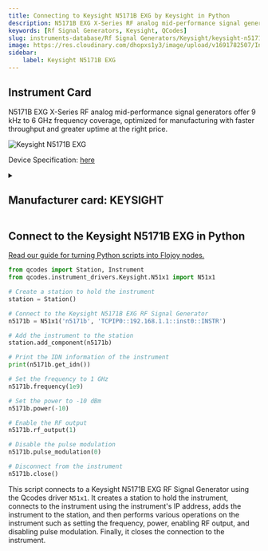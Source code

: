 ```yaml
---
title: Connecting to Keysight N5171B EXG by Keysight in Python
description: N5171B EXG X-Series RF analog mid-performance signal generators offer 9 kHz to 6 GHz frequency coverage, optimized for manufacturing with faster throughput and greater uptime at the right price.
keywords: [Rf Signal Generators, Keysight, QCodes] 
slug: instruments-database/Rf Signal Generators/Keysight/keysight-n5171b-exg 
image: https://res.cloudinary.com/dhopxs1y3/image/upload/v1691782507/Instruments/RF%20Signal%20Generator/Keysight-N5171B-EXG/Keysight-N5171B-EXG.jpg
sidebar:
    label: Keysight N5171B EXG 
---
```



## Instrument Card

N5171B EXG X-Series RF analog mid-performance signal generators offer 9 kHz to 6 GHz frequency coverage, optimized for manufacturing with faster throughput and greater uptime at the right price.



![Keysight N5171B EXG](https://res.cloudinary.com/dhopxs1y3/image/upload/v1691782507/Instruments/RF%20Signal%20Generator/Keysight-N5171B-EXG/Keysight-N5171B-EXG.jpg)

Device Specification: [here](https://www.keysight.com/us/en/assets/7018-03381/data-sheets/5991-0039.pdf)

<details style={{ marginTop: "15px"}}>
<summary><h2 style={{display:'inline'}}>Manufacturer card: KEYSIGHT</h2></summary>

![KEYSIGHT](https://res.cloudinary.com/dhopxs1y3/image/upload/v1692125973/Instruments/Vendor%20Logos/Keysight.png)

Keysight Technologies, or Keysight, is an American company that manufactures electronics test and measurement equipment and software

- Headquarters: USA
- Yearly Revenue (millions, USD): 5420
- Vendor Website: [here](https://www.keysight.com/us/en/home.html)

</details>


<FeaturedInstrumentVideo category="RF_SIGNAL_GENERATORS" />

## Connect to the Keysight N5171B EXG in Python

[Read our guide for turning Python scripts into Flojoy nodes.](https://docs.flojoy.ai/contribution/blocks/custom-flojoy-block/)



<Tabs>
<TabItem value="Flojoy" label="Flojoy" className="flojoy-instrument-tabs">

<SectionsCard category="RF_SIGNAL_GENERATORS" manufacturer="Keysight"></SectionsCard>

</TabItem>
<TabItem value="QCodes" label="QCodes">

```python
from qcodes import Station, Instrument
from qcodes.instrument_drivers.Keysight.N51x1 import N51x1

# Create a station to hold the instrument
station = Station()

# Connect to the Keysight N5171B EXG RF Signal Generator
n5171b = N51x1('n5171b', 'TCPIP0::192.168.1.1::inst0::INSTR')

# Add the instrument to the station
station.add_component(n5171b)

# Print the IDN information of the instrument
print(n5171b.get_idn())

# Set the frequency to 1 GHz
n5171b.frequency(1e9)

# Set the power to -10 dBm
n5171b.power(-10)

# Enable the RF output
n5171b.rf_output(1)

# Disable the pulse modulation
n5171b.pulse_modulation(0)

# Disconnect from the instrument
n5171b.close()
```

This script connects to a Keysight N5171B EXG RF Signal Generator using the Qcodes driver `N51x1`. It creates a station to hold the instrument, connects to the instrument using the instrument's IP address, adds the instrument to the station, and then performs various operations on the instrument such as setting the frequency, power, enabling RF output, and disabling pulse modulation. Finally, it closes the connection to the instrument.

</TabItem>
</Tabs>